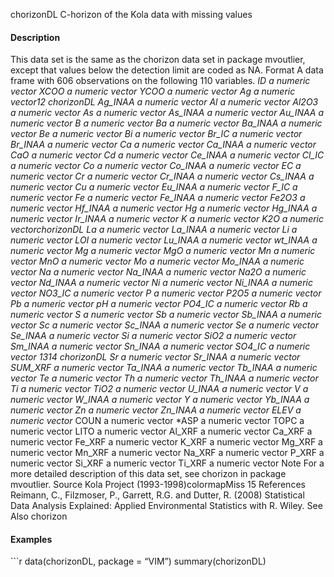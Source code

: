 
chorizonDL
C-horizon of the Kola data with missing values

#### Description 

This data set is the same as the chorizon data set in package mvoutlier, except that values below
the detection limit are coded as NA.
Format
A data frame with 606 observations on the following 110 variables.
*ID a numeric vector
XCOO a numeric vector
YCOO a numeric vector
Ag a numeric vector12
chorizonDL
Ag_INAA a numeric vector
Al a numeric vector
Al2O3 a numeric vector
As a numeric vector
As_INAA a numeric vector
Au_INAA a numeric vector
B a numeric vector
Ba a numeric vector
Ba_INAA a numeric vector
Be a numeric vector
Bi a numeric vector
Br_IC a numeric vector
Br_INAA a numeric vector
Ca a numeric vector
Ca_INAA a numeric vector
CaO a numeric vector
Cd a numeric vector
Ce_INAA a numeric vector
Cl_IC a numeric vector
Co a numeric vector
Co_INAA a numeric vector
EC a numeric vector
Cr a numeric vector
Cr_INAA a numeric vector
Cs_INAA a numeric vector
Cu a numeric vector
Eu_INAA a numeric vector
F_IC a numeric vector
Fe a numeric vector
Fe_INAA a numeric vector
Fe2O3 a numeric vector
Hf_INAA a numeric vector
Hg a numeric vector
Hg_INAA a numeric vector
Ir_INAA a numeric vector
K a numeric vector
K2O a numeric vectorchorizonDL
La a numeric vector
La_INAA a numeric vector
Li a numeric vector
LOI a numeric vector
Lu_INAA a numeric vector
wt_INAA a numeric vector
Mg a numeric vector
MgO a numeric vector
Mn a numeric vector
MnO a numeric vector
Mo a numeric vector
Mo_INAA a numeric vector
Na a numeric vector
Na_INAA a numeric vector
Na2O a numeric vector
Nd_INAA a numeric vector
Ni a numeric vector
Ni_INAA a numeric vector
NO3_IC a numeric vector
P a numeric vector
P2O5 a numeric vector
Pb a numeric vector
pH a numeric vector
PO4_IC a numeric vector
Rb a numeric vector
S a numeric vector
Sb a numeric vector
Sb_INAA a numeric vector
Sc a numeric vector
Sc_INAA a numeric vector
Se a numeric vector
Se_INAA a numeric vector
Si a numeric vector
SiO2 a numeric vector
Sm_INAA a numeric vector
Sn_INAA a numeric vector
SO4_IC a numeric vector
1314
chorizonDL
Sr a numeric vector
Sr_INAA a numeric vector
SUM_XRF a numeric vector
Ta_INAA a numeric vector
Tb_INAA a numeric vector
Te a numeric vector
Th a numeric vector
Th_INAA a numeric vector
Ti a numeric vector
TiO2 a numeric vector
U_INAA a numeric vector
V a numeric vector
W_INAA a numeric vector
Y a numeric vector
Yb_INAA a numeric vector
Zn a numeric vector
Zn_INAA a numeric vector
ELEV a numeric vector
*COUN a numeric vector
*ASP a numeric vector
TOPC a numeric vector
LITO a numeric vector
Al_XRF a numeric vector
Ca_XRF a numeric vector
Fe_XRF a numeric vector
K_XRF a numeric vector
Mg_XRF a numeric vector
Mn_XRF a numeric vector
Na_XRF a numeric vector
P_XRF a numeric vector
Si_XRF a numeric vector
Ti_XRF a numeric vector
Note
For a more detailed description of this data set, see chorizon in package mvoutlier.
Source
Kola Project (1993-1998)colormapMiss
15
References
Reimann, C., Filzmoser, P., Garrett, R.G. and Dutter, R. (2008) Statistical Data Analysis Explained:
Applied Environmental Statistics with R. Wiley.
See Also
chorizon

#### Examples 
```r
data(chorizonDL, package = "VIM")
summary(chorizonDL)
